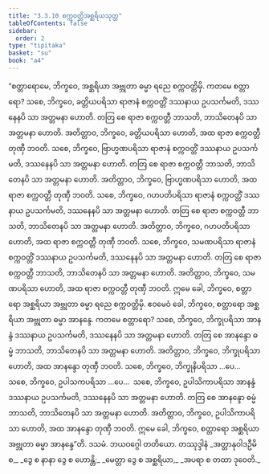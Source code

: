```yaml
---
title: "3.3.10 စက္ကဝတ္တိအစ္ဆရိယသုတ္တ"
tableOfContents: false
sidebar:
  order: 2
type: "tipitaka"
basket: "su"
book: "a4"
---
```



<DynamicBreadcrumb />

<Division number="130" book="a4">

<Paragraph number="825" book="a4">
“စတ္တာရောမေ, ဘိက္ခဝေ, အစ္ဆရိယာ အဗ္ဘုတာ ဓမ္မာ ရညေ စက္ကဝတ္တိမှိ. ကတမေ စတ္တာရော? သစေ, ဘိက္ခဝေ, ခတ္တိယပရိသာ ရာဇာနံ စက္ကဝတ္တိံ ဒဿနာယ ဥပသင်္ကမတိ, ဒဿနေနပိ သာ အတ္တမနာ ဟောတိ. တတြ စေ ရာဇာ စက္ကဝတ္တီ ဘာသတိ, ဘာသိတေနပိ သာ အတ္တမနာ ဟောတိ. အတိတ္တာဝ, ဘိက္ခဝေ, ခတ္တိယပရိသာ ဟောတိ, အထ ရာဇာ စက္ကဝတ္တီ တုဏှီ ဘဝတိ.
</Paragraph>

<Paragraph number="826" book="a4">
သစေ, ဘိက္ခဝေ, ဗြာဟ္မဏပရိသာ ရာဇာနံ စက္ကဝတ္တိံ ဒဿနာယ ဥပသင်္ကမတိ, ဒဿနေနပိ သာ အတ္တမနာ ဟောတိ. တတြ စေ ရာဇာ စက္ကဝတ္တီ ဘာသတိ, ဘာသိတေနပိ သာ အတ္တမနာ ဟောတိ. အတိတ္တာဝ, ဘိက္ခဝေ, ဗြာဟ္မဏပရိသာ ဟောတိ, အထ ရာဇာ စက္ကဝတ္တီ တုဏှီ ဘဝတိ.
</Paragraph>

<Paragraph number="827" book="a4">
သစေ, ဘိက္ခဝေ, ဂဟပတိပရိသာ ရာဇာနံ စက္ကဝတ္တိံ ဒဿနာယ ဥပသင်္ကမတိ, ဒဿနေနပိ သာ အတ္တမနာ ဟောတိ. တတြ စေ ရာဇာ စက္ကဝတ္တီ ဘာသတိ, ဘာသိတေနပိ သာ အတ္တမနာ ဟောတိ. အတိတ္တာဝ, ဘိက္ခဝေ, ဂဟပတိပရိသာ ဟောတိ, အထ ရာဇာ စက္ကဝတ္တီ တုဏှီ ဘဝတိ.
</Paragraph>

<Paragraph number="828" book="a4">
သစေ, ဘိက္ခဝေ, သမဏပရိသာ ရာဇာနံ စက္ကဝတ္တိံ ဒဿနာယ ဥပသင်္ကမတိ, ဒဿနေနပိ သာ အတ္တမနာ ဟောတိ. တတြ စေ ရာဇာ စက္ကဝတ္တီ ဘာသတိ, ဘာသိတေနပိ သာ အတ္တမနာ ဟောတိ. အတိတ္တာဝ, ဘိက္ခဝေ, သမဏပရိသာ ဟောတိ, အထ ရာဇာ စက္ကဝတ္တီ တုဏှီ ဘဝတိ. ဣမေ ခေါ, ဘိက္ခဝေ, စတ္တာရော အစ္ဆရိယာ အဗ္ဘုတာ ဓမ္မာ ရညေ စက္ကဝတ္တိမှိ.
</Paragraph>

<Paragraph number="829" book="a4">
ဧဝမေဝံ ခေါ, ဘိက္ခဝေ, စတ္တာရော အစ္ဆရိယာ အဗ္ဘုတာ ဓမ္မာ အာနန္ဒေ. ကတမေ စတ္တာရော? သစေ, ဘိက္ခဝေ, ဘိက္ခုပရိသာ အာနန္ဒံ ဒဿနာယ ဥပသင်္ကမတိ, ဒဿနေနပိ သာ အတ္တမနာ ဟောတိ. တတြ စေ အာနန္ဒော ဓမ္မံ ဘာသတိ, ဘာသိတေနပိ သာ အတ္တမနာ ဟောတိ. အတိတ္တာဝ, ဘိက္ခဝေ, ဘိက္ခုပရိသာ ဟောတိ, အထ အာနန္ဒော တုဏှီ ဘဝတိ.
</Paragraph>

<Paragraph number="830" book="a4">
သစေ, ဘိက္ခဝေ, ဘိက္ခုနိပရိသာ …ပေ…  သစေ, ဘိက္ခဝေ, ဥပါသကပရိသာ …ပေ…  သစေ, ဘိက္ခဝေ, ဥပါသိကာပရိသာ အာနန္ဒံ ဒဿနာယ ဥပသင်္ကမတိ, ဒဿနေနပိ သာ အတ္တမနာ ဟောတိ. တတြ စေ အာနန္ဒော ဓမ္မံ ဘာသတိ, ဘာသိတေနပိ သာ အတ္တမနာ ဟောတိ. အတိတ္တာဝ, ဘိက္ခဝေ, ဥပါသိကာပရိသာ ဟောတိ, အထ အာနန္ဒော တုဏှီ ဘဝတိ. ဣမေ ခေါ, ဘိက္ခဝေ, စတ္တာရော အစ္ဆရိယာ အဗ္ဘုတာ ဓမ္မာ အာနန္ဒေ”တိ.

</Paragraph>
</Division>

<Paragraph number="831" type="center" book="a4">
ဒသမံ.



</Paragraph>

<Paragraph number="832" type="center" book="a4">
ဘယဝဂ္ဂေါ တတိယော.



</Paragraph>

<Paragraph number="833" type="center" book="a4">
တဿုဒ္ဒါနံ


</Paragraph>

<Paragraph number="834" type="verses" book="a4">
_အတ္တာနုဝါဒဦမိ စ,_  
_ဒွေ စ နာနာ ဒွေ စ ဟောန္တိ;_  
_မေတ္တာ ဒွေ စ အစ္ဆရိယာ,_  
_အပရာ စ တထာ ဒုဝေတိ._
</Paragraph>